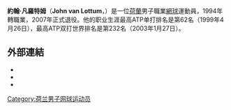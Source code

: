 {{expand|time=2011-02-09}}
{{Infobox 网球
|姓名=John van Lottum
|照片=John van Lottum.JPG
|国籍={{NED}}
|生年=1976年
|生日=4月10日
|出生地=[[比利時|比利時]]，[[塔那那利佛|塔那那利佛]]
|居住地=[[摩納哥|摩納哥]]，[[蒙地卡羅|蒙地卡羅]]
|身高=185
|体重=72
|持拍手=右
|反拍=
|转职业年=1994年
|球拍=
|球衣=
|球鞋=
|单打最高排名=62（1999年4月26日）
|双打最高排名=232（2003年1月27日）
|现单打排名=
|现双打排名=
|单打冠军头衔=0
|双打冠军头衔=0
|职业战绩=62勝99負（單打）<br />13勝32負（雙打）
|奖金=1,188,163[[美元|美元]]
|澳网最好成绩=第一輪（1999、2000、2004）
|法网最好成绩=第二輪（1998、2003）
|温网最好成绩=第四輪（1998）
|美网最好成绩=第三輪（1997、1999）
|大满贯个数=
|奥运会最好成绩=
}}

'''約翰·凡羅特姆'''（'''John van Lottum'''，{{bd|1976年|4月10日}}）是一位[[荷蘭|荷蘭]]男子職業[[網球|網球]]運動員，1994年轉職業，2007年正式退役。他的职业生涯最高ATP单打排名是第62名（1999年4月26日），最高ATP双打世界排名是第232名（2003年1月27日）。

== 外部連結 ==
* {{ATP|id=V201}}
* {{ITF Profile|id=10009429}}
* {{DavisCupplayerlink|id=10009429}}

{{网球人物小作品}}

{{DEFAULTSORT:Lottum, John van}}

[[Category:荷兰男子网球运动员|Category:荷兰男子网球运动员]]